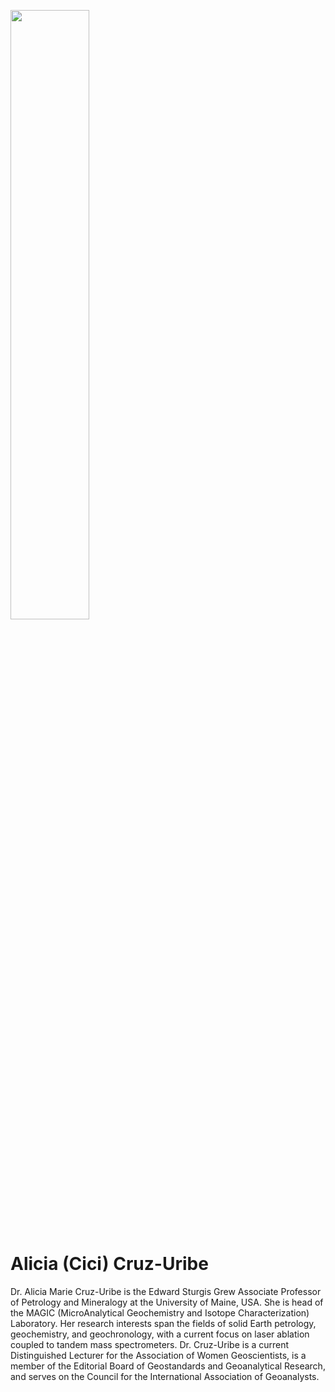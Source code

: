 ![](figs/profile/cruz-uribe.jpg){fig-alt="Dr. Alicia (Cici) Cruz-Uribe " width="50%"}

# Alicia (Cici) Cruz-Uribe

Dr. Alicia Marie Cruz-Uribe is the Edward Sturgis Grew Associate Professor of Petrology and Mineralogy at the University of Maine, USA. She is head of the MAGIC (MicroAnalytical Geochemistry and Isotope Characterization) Laboratory. Her research interests span the fields of solid Earth petrology, geochemistry, and geochronology, with a current focus on laser ablation coupled to tandem mass spectrometers. Dr. Cruz-Uribe is a current Distinguished Lecturer for the Association of Women Geoscientists, is a member of the Editorial Board of Geostandards and Geoanalytical Research, and serves on the Council for the International Association of Geoanalysts. 

